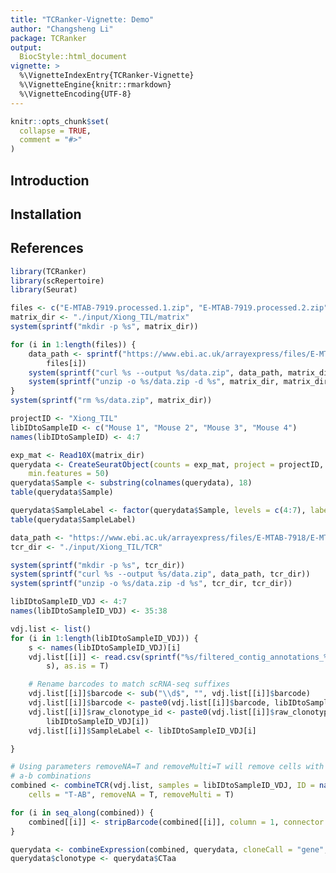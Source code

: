 ```yaml
---
title: "TCRanker-Vignette: Demo"
author: "Changsheng Li"
package: TCRanker
output:
  BiocStyle::html_document
vignette: >
  %\VignetteIndexEntry{TCRanker-Vignette}
  %\VignetteEngine{knitr::rmarkdown}
  %\VignetteEncoding{UTF-8}
---
```


```r
knitr::opts_chunk$set(
  collapse = TRUE,
  comment = "#>"
)
```

## Introduction


## Installation


## References

```r
library(TCRanker)
library(scRepertoire)
library(Seurat)
```


```r
files <- c("E-MTAB-7919.processed.1.zip", "E-MTAB-7919.processed.2.zip", "E-MTAB-7919.processed.3.zip")
matrix_dir <- "./input/Xiong_TIL/matrix"
system(sprintf("mkdir -p %s", matrix_dir))

for (i in 1:length(files)) {
    data_path <- sprintf("https://www.ebi.ac.uk/arrayexpress/files/E-MTAB-7919/%s",
        files[i])
    system(sprintf("curl %s --output %s/data.zip", data_path, matrix_dir))
    system(sprintf("unzip -o %s/data.zip -d %s", matrix_dir, matrix_dir))
}
system(sprintf("rm %s/data.zip", matrix_dir))
```

```r
projectID <- "Xiong_TIL"
libIDtoSampleID <- c("Mouse 1", "Mouse 2", "Mouse 3", "Mouse 4")
names(libIDtoSampleID) <- 4:7

exp_mat <- Read10X(matrix_dir)
querydata <- CreateSeuratObject(counts = exp_mat, project = projectID, min.cells = 3,
    min.features = 50)
querydata$Sample <- substring(colnames(querydata), 18)
table(querydata$Sample)
```

```r
querydata$SampleLabel <- factor(querydata$Sample, levels = c(4:7), labels = libIDtoSampleID)
table(querydata$SampleLabel)
```


```r
data_path <- "https://www.ebi.ac.uk/arrayexpress/files/E-MTAB-7918/E-MTAB-7918.processed.1.zip"
tcr_dir <- "./input/Xiong_TIL/TCR"

system(sprintf("mkdir -p %s", tcr_dir))
system(sprintf("curl %s --output %s/data.zip", data_path, tcr_dir))
system(sprintf("unzip -o %s/data.zip -d %s", tcr_dir, tcr_dir))
```

```r
libIDtoSampleID_VDJ <- 4:7
names(libIDtoSampleID_VDJ) <- 35:38

vdj.list <- list()
for (i in 1:length(libIDtoSampleID_VDJ)) {
    s <- names(libIDtoSampleID_VDJ)[i]
    vdj.list[[i]] <- read.csv(sprintf("%s/filtered_contig_annotations_%s.csv", tcr_dir,
        s), as.is = T)

    # Rename barcodes to match scRNA-seq suffixes
    vdj.list[[i]]$barcode <- sub("\\d$", "", vdj.list[[i]]$barcode)
    vdj.list[[i]]$barcode <- paste0(vdj.list[[i]]$barcode, libIDtoSampleID_VDJ[i])
    vdj.list[[i]]$raw_clonotype_id <- paste0(vdj.list[[i]]$raw_clonotype_id, "-",
        libIDtoSampleID_VDJ[i])
    vdj.list[[i]]$SampleLabel <- libIDtoSampleID_VDJ[i]

}
```

```r
# Using parameters removeNA=T and removeMulti=T will remove cells with multiple
# a-b combinations
combined <- combineTCR(vdj.list, samples = libIDtoSampleID_VDJ, ID = names(libIDtoSampleID_VDJ),
    cells = "T-AB", removeNA = T, removeMulti = T)

for (i in seq_along(combined)) {
    combined[[i]] <- stripBarcode(combined[[i]], column = 1, connector = "_", num_connects = 3)
}
```

```r
querydata <- combineExpression(combined, querydata, cloneCall = "gene", groupBy = "none")
querydata$clonotype <- querydata$CTaa
```

```r

```



